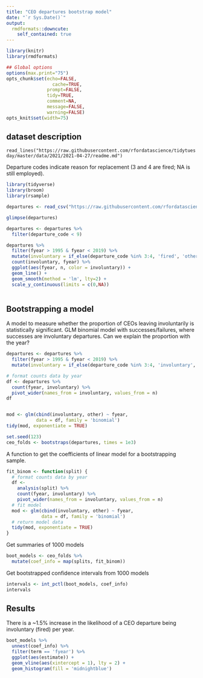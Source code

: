 ```yaml
---
title: "CEO departures bootstrap model"
date: "`r Sys.Date()`"
output:
  rmdformats::downcute:
    self_contained: true
---
```



```r
library(knitr)
library(rmdformats)

## Global options
options(max.print="75")
opts_chunk$set(echo=FALSE,
	             cache=TRUE,
               prompt=FALSE,
               tidy=TRUE,
               comment=NA,
               message=FALSE,
               warning=FALSE)
opts_knit$set(width=75)
```


## dataset description

`read_lines("https://raw.githubusercontent.com/rfordatascience/tidytuesday/master/data/2021/2021-04-27/readme.md")`

Departure codes indicate reason for replacement (3 and 4 are fired; NA is still employed).

```r
library(tidyverse)
library(broom)
library(rsample)

departures <- read_csv("https://raw.githubusercontent.com/rfordatascience/tidytuesday/master/data/2021/2021-04-27/departures.csv")

glimpse(departures)
```


```r
departures <- departures %>% 
  filter(departure_code < 9)
```


```r
departures %>% 
  filter(fyear > 1995 & fyear < 2019) %>% 
  mutate(involuntary = if_else(departure_code %in% 3:4, 'fired', 'other')) %>% 
  count(involuntary, fyear) %>% 
  ggplot(aes(fyear, n, color = involuntary)) +
  geom_line() +
  geom_smooth(method = 'lm', lty=2) +
  scale_y_continuous(limits = c(0,NA))
  
```


## Bootstrapping a model

A model to measure whether the proportion of CEOs leaving involuntarily is statistically significant. GLM binomial model with successes/failures, where successes are involuntary departures. Can we explain the proportion with the year?

```r
departures <- departures %>% 
  filter(fyear > 1995 & fyear < 2019) %>% 
  mutate(involuntary = if_else(departure_code %in% 3:4, 'involuntary', 'other'))

# format counts data by year
df <- departures %>% 
  count(fyear, involuntary) %>% 
  pivot_wider(names_from = involuntary, values_from = n)
df


mod <- glm(cbind(involuntary, other) ~ fyear, 
           data = df, family = 'binomial')
tidy(mod, exponentiate = TRUE)
```

```r
set.seed(123)
ceo_folds <- bootstraps(departures, times = 1e3)
```

A function to get the coefficients of linear model for a bootstrapping sample.
```r
fit_binom <- function(split) {
  # format counts data by year
  df <- 
    analysis(split) %>% 
    count(fyear, involuntary) %>% 
    pivot_wider(names_from = involuntary, values_from = n)
  # fit model
  mod <- glm(cbind(involuntary, other) ~ fyear, 
             data = df, family = 'binomial')
  # return model data
  tidy(mod, exponentiate = TRUE)
}
```

Get summaries of 1000 models
```r
boot_models <- ceo_folds %>% 
  mutate(coef_info = map(splits, fit_binom))
```

Get bootstrapped confidence intervals from 1000 models
```r
intervals <- int_pctl(boot_models, coef_info)
intervals
```

## Results

There is a ~1.5% increase in the likelihood of a CEO departure being involuntary (fired) per year.

```r
boot_models %>%
  unnest(coef_info) %>% 
  filter(term == 'fyear') %>% 
  ggplot(aes(estimate)) + 
  geom_vline(aes(xintercept = 1), lty = 2) +
  geom_histogram(fill = 'midnightblue')
```


